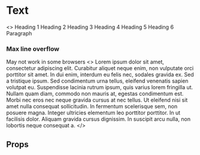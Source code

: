 
<Meta title='Components|Text'/>

# Text
<Preview>
  <Story name="Text">
  <>
    <GlobalStyle/>
    <Text h1>Heading 1</Text>
    <Text h2>Heading 2</Text>
    <Text h3>Heading 3</Text>
    <Text h4>Heading 4</Text>
    <Text h5>Heading 5</Text>
    <Text h6>Heading 6</Text>
    <Text paragraph>Paragraph</Text>
  </>
  </Story>
</Preview>

### Max line overflow
May not work in some browsers
<Preview>
  <Story name="Text max line">
  <>
    <GlobalStyle/>
    <Text maxLine={2}>Lorem ipsum dolor sit amet, consectetur adipiscing elit. Curabitur aliquet neque enim, non vulputate orci porttitor sit amet. In dui enim, interdum eu felis nec, sodales gravida ex. Sed a tristique ipsum. Sed condimentum urna tellus, eleifend venenatis sapien volutpat eu. Suspendisse lacinia rutrum ipsum, quis varius lorem fringilla ut. Nullam quam diam, commodo non mauris at, egestas condimentum est. Morbi nec eros nec neque gravida cursus at nec tellus. Ut eleifend nisi sit amet nulla consequat sollicitudin. In fermentum scelerisque sem, non posuere magna. Integer ultricies elementum leo porttitor porttitor. In ut facilisis dolor. Aliquam gravida cursus dignissim. In suscipit arcu nulla, non lobortis neque consequat a.</Text>
  </>
  </Story>
</Preview>

## Props
<Props of={Text} />